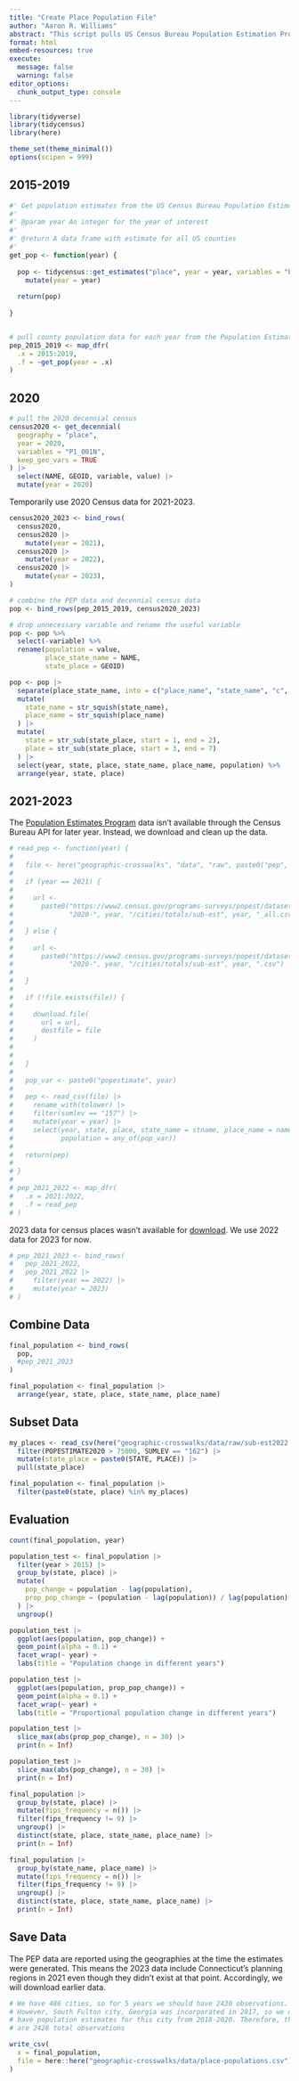 ```yaml
---
title: "Create Place Population File"
author: "Aaron R. Williams"
abstract: "This script pulls US Census Bureau Population Estimation Program and Decennial Census data to create a list of counties with population estimates for 2014-2023"
format: html
embed-resources: true
execute: 
  message: false
  warning: false
editor_options: 
  chunk_output_type: console
---
```


```r
library(tidyverse)
library(tidycensus)
library(here)

theme_set(theme_minimal())
options(scipen = 999)

```

## 2015-2019

```r
#' Get population estimates from the US Census Bureau Population Estimation Program
#'
#' @param year An integer for the year of interest
#'
#' @return A data frame with estimate for all US counties
#'
get_pop <- function(year) {
  
  pop <- tidycensus::get_estimates("place", year = year, variables = "POP") %>%
    mutate(year = year)
  
  return(pop)
  
}


# pull county population data for each year from the Population Estimates Program
pep_2015_2019 <- map_dfr(
  .x = 2015:2019, 
  .f = ~get_pop(year = .x)
)

```

## 2020

```r
# pull the 2020 decennial census
census2020 <- get_decennial(
  geography = "place", 
  year = 2020, 
  variables = "P1_001N", 
  keep_geo_vars = TRUE
) |>
  select(NAME, GEOID, variable, value) |>
  mutate(year = 2020)

```

Temporarily use 2020 Census data for 2021-2023. 

```r
census2020_2023 <- bind_rows(
  census2020,
  census2020 |>
    mutate(year = 2021),
  census2020 |>
    mutate(year = 2022),
  census2020 |>
    mutate(year = 2023),
)

```


```r
# combine the PEP data and decennial census data
pop <- bind_rows(pep_2015_2019, census2020_2023)

# drop unnecessary variable and rename the useful variable
pop <- pop %>%
  select(-variable) %>%
  rename(population = value,
         place_state_name = NAME,
         state_place = GEOID)

pop <- pop |>
  separate(place_state_name, into = c("place_name", "state_name", "c", "d", "e"), sep = ",") |>
  mutate(
    state_name = str_squish(state_name),
    place_name = str_squish(place_name)
  ) |>
  mutate(
    state = str_sub(state_place, start = 1, end = 2),
    place = str_sub(state_place, start = 3, end = 7)
  ) |>
  select(year, state, place, state_name, place_name, population) %>%
  arrange(year, state, place)

```

## 2021-2023

The [Population Estimates Program](https://www.census.gov/data/datasets/time-series/demo/popest/2020s-counties-total.html) data isn't available through the Census Bureau API for later year. Instead, we download and clean up the data.

```r
# read_pep <- function(year) {
#   
#   file <- here("geographic-crosswalks", "data", "raw", paste0("pep", year, ".csv"))
#   
#   if (year == 2021) {
#     
#     url <- 
#       paste0("https://www2.census.gov/programs-surveys/popest/datasets/",
#              "2020-", year, "/cities/totals/sub-est", year, "_all.csv")
#     
#   } else {
#     
#     url <- 
#       paste0("https://www2.census.gov/programs-surveys/popest/datasets/",
#              "2020-", year, "/cities/totals/sub-est", year, ".csv")
#     
#   }
#   
#   if (!file.exists(file)) {
#     
#     download.file(
#       url = url,
#       destfile = file
#     )
#     
#     
#   }
#   
#   pop_var <- paste0("popestimate", year)
#   
#   pep <- read_csv(file) |>
#     rename_with(tolower) |>
#     filter(sumlev == "157") |>
#     mutate(year = year) |>
#     select(year, state, place, state_name = stname, place_name = name, 
#            population = any_of(pop_var))
#   
#   return(pep)
#   
# }
# 
# pep_2021_2022 <- map_dfr(
#   .x = 2021:2022, 
#   .f = read_pep
# )

```

2023 data for census places wasn't available for [download](https://www2.census.gov/programs-surveys/popest/datasets/2020-2023/). We use 2022 data for 2023 for now.

```r
# pep_2021_2023 <- bind_rows(
#   pep_2021_2022,
#   pep_2021_2022 |>
#     filter(year == 2022) |>
#     mutate(year = 2023)
# )


```

## Combine Data

```r
final_population <- bind_rows(
  pop,
  #pep_2021_2023
)

final_population <- final_population |>
  arrange(year, state, place, state_name, place_name)

```

## Subset Data

```r
my_places <- read_csv(here("geographic-crosswalks/data/raw/sub-est2022.csv")) |>
  filter(POPESTIMATE2020 > 75000, SUMLEV == "162") |>
  mutate(state_place = paste0(STATE, PLACE)) |>
  pull(state_place)

final_population <- final_population |>
  filter(paste0(state, place) %in% my_places)

```

## Evaluation

```r
count(final_population, year)

```

```r
population_test <- final_population |>
  filter(year > 2015) |>
  group_by(state, place) |>
  mutate(
    pop_change = population - lag(population),
    prop_pop_change = (population - lag(population)) / lag(population)
  ) |>
  ungroup()

population_test |>
  ggplot(aes(population, pop_change)) +
  geom_point(alpha = 0.1) +
  facet_wrap(~ year) +
  labs(title = "Population change in different years")

population_test |>
  ggplot(aes(population, prop_pop_change)) +
  geom_point(alpha = 0.1) +
  facet_wrap(~ year) +
  labs(title = "Proportional population change in different years")

population_test |>
  slice_max(abs(prop_pop_change), n = 30) |>
  print(n = Inf)

population_test |>
  slice_max(abs(pop_change), n = 30) |>
  print(n = Inf)

```

```r
final_population |>
  group_by(state, place) |>
  mutate(fips_frequency = n()) |>
  filter(fips_frequency != 9) |>
  ungroup() |>
  distinct(state, place, state_name, place_name) |>
  print(n = Inf)

```


```r
final_population |>
  group_by(state_name, place_name) |>
  mutate(fips_frequency = n()) |>
  filter(fips_frequency != 9) |>
  ungroup() |>
  distinct(state, place, state_name, place_name) |>
  print(n = Inf)

```

## Save Data

The PEP data are reported using the geographies at the time the estimates were generated. This means the 2023 data include Connecticut's planning regions in 2021 even though they didn't exist at that point. Accordingly, we will download earlier data. 

```r
# We have 486 cities, so for 5 years we should have 2430 observations.
# However, South Fulton city, Georgia was incorporated in 2017, so we only
# have population estimates for this city from 2018-2020. Therefore, there
# are 2428 total observations

write_csv(
  x = final_population,
  file = here::here("geographic-crosswalks/data/place-populations.csv")
)
```

